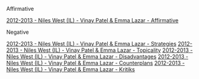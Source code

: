 Affirmative

[[2012-2013 - Niles West (IL) - Vinay Patel & Emma Lazar - Affirmative]]

Negative

[[2012-2013 - Niles West (IL) - Vinay Patel & Emma Lazar - Strategies]]
[[2012-2013 - Niles West (IL) - Vinay Patel & Emma Lazar - Topicality]]
[[2012-2013 - Niles West (IL) - Vinay Patel & Emma Lazar - Disadvantages]]
[[2012-2013 - Niles West (IL) - Vinay Patel & Emma Lazar - Counterplans]]
[[2012-2013 - Niles West (IL) - Vinay Patel & Emma Lazar - Kritiks]]